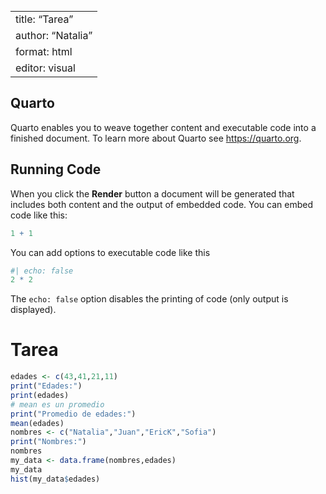 ```r


```

---
title: "Tarea"
author: "Natalia"
format: html
editor: visual
---

## Quarto

Quarto enables you to weave together content and executable code into a finished document. To learn more about Quarto see <https://quarto.org>.

## Running Code

When you click the **Render** button a document will be generated that includes both content and the output of embedded code. You can embed code like this:

```r
1 + 1
```

You can add options to executable code like this

```r
#| echo: false
2 * 2
```

The `echo: false` option disables the printing of code (only output is displayed).

# Tarea

```r
edades <- c(43,41,21,11)
print("Edades:")
print(edades)
# mean es un promedio 
print("Promedio de edades:")
mean(edades)
nombres <- c("Natalia","Juan","EricK","Sofia")
print("Nombres:")
nombres
my_data <- data.frame(nombres,edades)
my_data
hist(my_data$edades)
```
